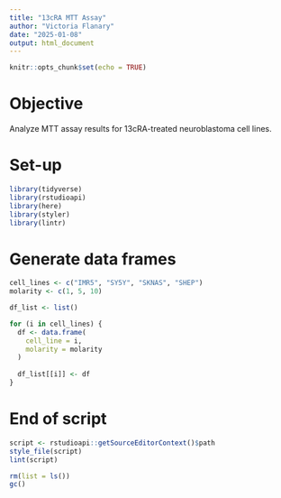 ```yaml
---
title: "13cRA MTT Assay"
author: "Victoria Flanary"
date: "2025-01-08"
output: html_document
---
```


```r
knitr::opts_chunk$set(echo = TRUE)
```

# Objective
Analyze MTT assay results for 13cRA-treated neuroblastoma cell lines. 

# Set-up
```r
library(tidyverse)
library(rstudioapi)
library(here)
library(styler)
library(lintr)
```

# Generate data frames
```r
cell_lines <- c("IMR5", "SY5Y", "SKNAS", "SHEP")
molarity <- c(1, 5, 10)

```

```r
df_list <- list()

for (i in cell_lines) {
  df <- data.frame(
    cell_line = i,
    molarity = molarity
  )
  
  df_list[[i]] <- df
}
```

# End of script
```r
script <- rstudioapi::getSourceEditorContext()$path
style_file(script)
lint(script)
```

```r
rm(list = ls())
gc()
```
